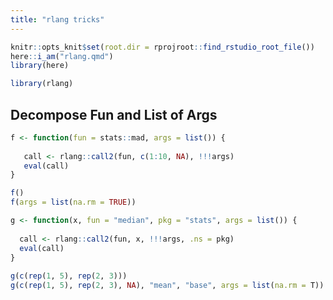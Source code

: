 ```yaml
---
title: "rlang tricks"
---
```


```r
knitr::opts_knit$set(root.dir = rprojroot::find_rstudio_root_file())
here::i_am("rlang.qmd")
library(here)
```

```r
library(rlang)
```


## Decompose Fun and List of Args


```r
f <- function(fun = stats::mad, args = list()) {
  
   call <- rlang::call2(fun, c(1:10, NA), !!!args)
   eval(call)
}

f()
f(args = list(na.rm = TRUE))
```


```r
g <- function(x, fun = "median", pkg = "stats", args = list()) {
  
  call <- rlang::call2(fun, x, !!!args, .ns = pkg)
  eval(call)
}
  
g(c(rep(1, 5), rep(2, 3)))
g(c(rep(1, 5), rep(2, 3), NA), "mean", "base", args = list(na.rm = T))
```


